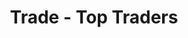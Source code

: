 ---
title: 'Trade - Top Traders'
openapi: '/en/api-reference/openapi-en.json GET /v1/trade/{chain}/top_traders'
---